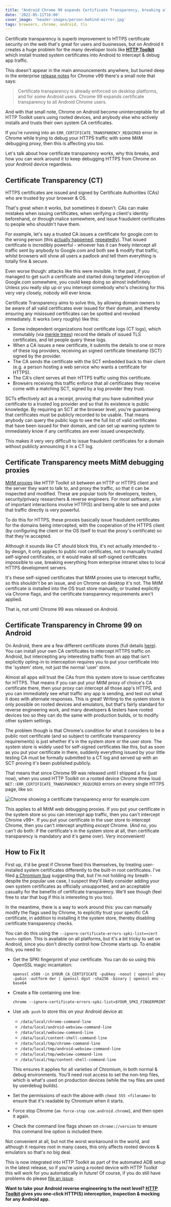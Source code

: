 ```yaml
---
title: "Android Chrome 99 expands Certificate Transparency, breaking all MitM dev tools"
date: '2022-05-11T16:00'
cover_image: 'header-images/person-behind-mirror.jpg'
tags: browsers, chrome, android, tls
---
```


Certificate transparency is superb improvement to HTTPS certificate security on the web that's great for users and businesses, but on Android it creates a huge problem for the many developer tools like **[HTTP Toolkit](https://httptoolkit.com)** which install trusted system certificates into Android to intercept & debug app traffic.

This doesn't appear in the main announcements anywhere, but buried deep in the enterprise [release notes](https://support.google.com/chrome/a/answer/7679408#certTrans&zippy=%2Cchrome) for Chrome v99 there's a small note that says:

> Certificate transparency is already enforced on desktop platforms, and for some Android users. Chrome 99 expands certificate transparency to all Android Chrome users.

And with that small note, Chrome on Android become uninterceptable for all HTTP Toolkit users using rooted devices, and anybody else who actively installs and trusts their own system CA certificates.

If you're running into an `ERR_CERTIFICATE_TRANSPARENCY_REQUIRED` error in Chrome while trying to debug your HTTPS traffic with some MitM debugging proxy, then this is affecting you too.

Let's talk about how certificate transparency works, why this breaks, and how you can work around it to keep debugging HTTPS from Chrome on your Android device regardless.

## Certificate Transparency (CT)

HTTPS certificates are issued and signed by Certificate Authorities (CAs) who are trusted by your browser & OS.

That's great when it works, but sometimes it doesn't. CAs can make mistakes when issuing certificates, when verifying a client's identity beforehand, or through malice somewhere, and issue fraudulent certificates to people who shouldn't have them.

For example, let's say a trusted CA issues a certificate for google.com to the wrong person (this [actually happened](https://security.googleblog.com/2011/08/update-on-attempted-man-in-middle.html), [repeatedly](https://security.googleblog.com/2015/09/improved-digital-certificate-security.html)). That issued certificate is incredibly powerful - whoever has it can freely intercept all traffic sent by anybody to Google.com and both see & modify that traffic, whilst browsers will show all users a padlock and tell them everything is totally fine & secure.

Even worse though: attacks like this were invisible. In the past, if you managed to get such a certificate and started doing targeted interception of Google.com somewhere, you could keep doing so almost indefinitely. Unless you really slip up or you intercept somebody who's checking for this very very closely, nobody will ever know.

Certificate Transparency aims to solve this, by allowing domain owners to be aware of all valid certificates ever issued for their domain, and thereby ensuring any misissued certificates can be spotted and revoked immediately. It works (very roughly) like this:

* Some independent organizations host certificate logs (CT logs), which immutably (via [merkle trees](https://en.wikipedia.org/wiki/Merkle_tree)) record the details of issued TLS certificates, and let people query these logs.
* When a CA issues a new certificate, it submits the details to one or more of these log providers, receiving an signed certificate timestamp (SCT) signed by the provider.
* The CA sends the certificate with the SCT embedded back to their client (e.g. a person hosting a web service who wants a certificate for HTTPS).
* The CA's client serves all their HTTPS traffic using this certificate.
* Browsers receiving this traffic enforce that all certificates they receive come with a matching SCT, signed by a log provider they trust.

SCTs effectively act as a receipt, proving that you have submitted your certificate to a trusted log provider and so that its existence is public knowledge. By requiring an SCT at the browser level, you're guaranteeing that certificates must be publicly recorded to be usable. That means anybody can query the public logs to see the full list of valid certificates that have been issued for their domain, and can set up warning system to immediately know if any certificates are ever issued unexpectedly.

This makes it very very difficult to issue fraudulent certificates for a domain without publicly announcing it in a CT log.

## Certificate Transparency meets MitM debugging proxies

[MitM proxies](https://en.wikipedia.org/wiki/Man-in-the-middle_attack) like HTTP Toolkit sit between an HTTP or HTTPS client and the server they want to talk to, and proxy the traffic, so that it can be inspected and modified. These are popular tools for developers, testers, security/privacy researchers & reverse engineers. For most software, a lot of important interactions involve HTTP(S) and being able to see and poke that traffic directly is very powerful.

To do this for HTTPS, these proxies basically issue fraudulent certificates for the domains being intercepted, with the cooperation of the HTTPS client (by configuring the client or the OS itself to trust the proxy's certificate) so that they're accepted.

Although it sounds like CT should block this, it's not actually intended to - by design, it only applies to public root certificates, not to manually trusted self-signed certificates, or it would make all self-signed certificates impossible to use, breaking everything from enterprise intranet sites to local HTTPS development servers.

It's these self-signed certificates that MitM proxies use to intercept traffic, so this shouldn't be an issue, and on Chrome on desktop it's not. The MitM certificate is installed into the OS trust store manually, or trusted explicitly via Chrome flags, and the certificate transparency requirements aren't applied.

That is, not until Chrome 99 was released on Android.

## Certificate Transparency in Chrome 99 on Android

On Android, there are a few different certificate stores (full details [here](https://httptoolkit.com/blog/intercepting-android-https/#android-certificate-stores)). You can install your own CA certificates to intercept HTTPS traffic on Android, but intercepting any interesting traffic from an app that isn't explicitly opting-in to interception requires you to put your certificate into the 'system' store, not just the normal 'user' store.

Almost all apps will trust the CAs from this system store to issue certificates for HTTPS. That means if you can put your MitM proxy of choice's CA certificate there, then your proxy can intercept all those app's HTTPS, and you can immediately see what traffic any app is sending, and test out what it does with alternate responses. This is great! Writing to the system store is only possible on rooted devices and emulators, but that's fairly standard for reverse engineering work, and many developers & testers have rooted devices too so they can do the same with production builds, or to modify other system settings.

The problem though is that Chrome's condition for what it considers to be a public root certificate (and so subject to certificate transparency requirements) is just whether it's in the system store or the user store. The system store is widely used for self-signed certificates like this, but as soon as you put your certificate in there, suddenly everything issued by your little testing CA must be formally submitted to a CT log and served up with an SCT proving it's been published publicly.

That means that since Chrome 99 was released until I shipped a fix (just now), when you used HTTP Toolkit on a rooted device Chrome threw loud `NET::ERR_CERTIFICATE_TRANSPARENCY_REQUIRED` errors on every single HTTPS page, like so:

![Chrome showing a certificate transparency error for example.com](./chrome-android-certificate-transparency-error.png)

This applies to all MitM web debugging proxies. If you put your certificate in the system store so you can intercept app traffic, then you can't intercept Chrome v99+. If you put your certificate in the user store to intercept Chrome, then you can't intercept anything _except_ Chrome. (And no, you can't do both: if the certificate's in the system store at all, then certificate transparency is mandatory and it's game over). Very inconvenient!

## How to Fix It

First up, it'd be great if Chrome fixed this themselves, by treating user-installed system certificates differently to the built-in root certificates. I've filed [a Chromium bug](https://bugs.chromium.org/p/chromium/issues/detail?id=1324303) suggesting that, but I'm not holding my breath - despite the popular use case, I suspect they'll likely consider adding your own system certificates as officially unsupported, and an acceptable casualty for the benefits of certificate transparency. We'll see though (feel free to star that bug if this is interesting to you too).

In the meantime, there is a way to work around this: you can manually modify the flags used by Chrome, to explicitly trust your specific CA certificate, in addition to installing it the system store, thereby disabling certificate transparency checks.

You can do this using the `--ignore-certificate-errors-spki-list=<cert hash>` option. This is available on all platforms, but it's a bit tricky to set on Android, since you don't directly control how Chrome starts up. To enable this, you need to:

* Get the SPKI fingerprint of your certificate. You can do so using this OpenSSL magic incantation:
  ```
  openssl x509 -in $YOUR_CA_CERTIFICATE -pubkey -noout | openssl pkey -pubin -outform der | openssl dgst -sha256 -binary | openssl enc -base64
  ```
* Create a file containing one line:

  `chrome --ignore-certificate-errors-spki-list=$YOUR_SPKI_FINGERPRINT`
* Use `adb push` to store this on your Android device at:
    * `/data/local/chrome-command-line`
    * `/data/local/android-webview-command-line`
    * `/data/local/webview-command-line`
    * `/data/local/content-shell-command-line`
    * `/data/local/tmp/chrome-command-line`
    * `/data/local/tmp/android-webview-command-line`
    * `/data/local/tmp/webview-command-line`
    * `/data/local/tmp/content-shell-command-line`

    This ensures it applies for all varieties of Chromium, in both normal & debug environments. You'll need root access to set the non-tmp files, which is what's used on production devices (while the `tmp` files are used by userdebug builds).
* Set the permissions of each the above with `chmod 555 <filename>` to ensure that it's readable by Chromium when it starts.
* Force stop Chrome (`am force-stop com.android.chrome`), and then open it again.
* Check the command line flags shown on `chrome://version` to ensure this command line option is included there.

Not convenient at all, but not the worst workaround in the world, and although it requires root in many cases, this only affects rooted devices & emulators so that's no big deal.

This is now integrated into HTTP Toolkit as part of the automated ADB setup in the latest release, so if you're using a rooted device with HTTP Toolkit this will work for you automatically in future! Of course, if you do still have problems do please [file an issue](https://github.com/httptoolkit/httptoolkit/issues/new/choose).

**Want to take your Android reverse engineering to the next level? [HTTP Toolkit](https://httptoolkit.com/android/) gives you one-click HTTP(S) interception, inspection & mocking for any Android app.**
